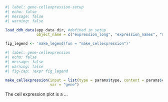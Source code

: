 ```r
#| label: gene-cellexpression-setup
#| echo: false
#| message: false
#| warning: false

load_ddh_data(app_data_dir, #defined in setup
              object_name = c("expression_long", "expression_names", "mean_virtual_gene_expression", "gene_expression_upper", "gene_expression_lower"))

fig_legend <- 'make_legend(fun = "make_cellexpression")'
```

```r
#| label: gene-cellexpression
#| echo: false
#| message: false
#| warning: false
#| fig-cap: !expr fig_legend

make_cellexpression(input = list(type = params$type, content = params$content), 
                    var = "gene")

```
The cell expression plot is a ... 